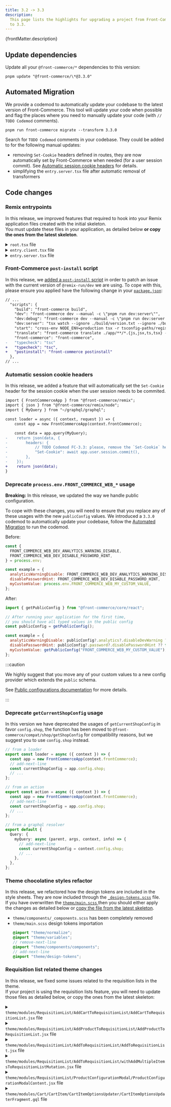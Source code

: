 ```yaml
---
title: 3.2 -> 3.3
description:
  This page lists the highlights for upgrading a project from Front-Commerce 3.2
  to 3.3.
---
```



<p>{frontMatter.description}</p>

## Update dependencies

Update all your `@front-commerce/*` dependencies to this version:

```shell
pnpm update "@front-commerce/\*@3.3.0"
```

## Automated Migration

We provide a codemod to automatically update your codebase to the latest version
of Front-Commerce. This tool will update your code when possible and flag the
places where you need to manually update your code (with `// TODO Codemod`
comments).

```shell
pnpm run front-commerce migrate --transform 3.3.0
```

Search for `TODO Codemod` comments in your codebase. They could be added to for
the following manual updates:

- removing `Set-Cookie` headers defined in routes, they are now automatically
  set by Front-Commerce when needed (for a user session commit). See
  [Automatic session cookie headers](#automatic-session-cookie-headers) for
  details.
- simplifying the `entry.server.tsx` file after automatic removal of
  transformers

## Code changes

### Remix entrypoints

In this release, we improved features that required to hook into your Remix
application files created with the initial skeleton.<br /> You must update these
files in your application, as detailed below **or copy the ones from the latest
skeleton**.

<details>
  <summary><code>root.tsx</code> file</summary>

```diff
diff --git a/app/root.tsx b/app/root.tsx
index a28dcf87e..68e788d96 100644
--- a/app/root.tsx
+++ b/app/root.tsx
@@ -21,30 +21,15 @@ import {
 import { usePageProgress } from "theme/components/helpers/usePageProgress";
 import "theme/main.css";
 import config from "~/config/website";
-import { AppQueryDocument } from "~/graphql/graphql";
 import { LiveReload, useSWEffect } from "@remix-pwa/sw";
 import manifest from "~/manifest";

 export const loader = async ({ context }: LoaderFunctionArgs) => {
   const app = new FrontCommerceApp(context.frontCommerce);

-  const response = await app.graphql.query(AppQueryDocument);
-
-  if (!response.shop) {
-    throw new Response("", { status: 500, statusText: "Shop not found" });
-  }
-
   return json({
-    shop: response.shop,
     device: app.config.device,
-    process: {
-      env: {
-        NODE_ENV: process.env.NODE_ENV,
-        SERVER: false,
-        FRONT_COMMERCE_WEB_DEV_ANALYTICS_WARNING_DISABLE:
-          process.env.FRONT_COMMERCE_WEB_DEV_ANALYTICS_WARNING_DISABLE,
-      },
-    },
+    publicConfig: app.config.public,
   });
 };
@@ -62,7 +62,7 @@ export const meta: MetaFunction = (args) => {
     { title: config.defaultTitle },
     { name: "robots", content: "Index,Follow" },
     { name: "description", content: config.defaultDescription },
-    { name: "baseUrl", content: args.data?.shop?.url },
+    { name: "baseUrl", content: args.data?.publicConfig?.shop?.url },
     ...manifest?.pwa.metas,
   ];
   if (config.themeColor) {
```

</details>

<details>
  <summary><code>entry.client.tsx</code> file</summary>

```diff
diff --git a/app/entry.client.tsx b/app/entry.client.tsx
index e1530e9f8..dcb9118c1 100644
--- a/app/entry.client.tsx
+++ b/app/entry.client.tsx
@@ -21,7 +21,9 @@ const StrictModeOrNoop = appManifest.v2_compat?.useApolloClientQueries
   : StrictMode;

 const hydrate = async () => {
-  const shop = __remixContext.state.loaderData?.root.shop;
+  const rootLoaderData = __remixContext.state.loaderData?.root;
+  const shop = rootLoaderData?.publicConfig?.shop;
+
   const messages = await fetch(`/translations/${shop?.locale}`).then(
     (res) => res.json() || {}
   );
```

</details>

<details>
  <summary><code>entry.server.tsx</code> file</summary>

```diff
diff --git a/app/entry.server.tsx b/app/entry.server.tsx
index ffd0db3d2..b39a41f34 100644
--- a/app/entry.server.tsx
+++ b/app/entry.server.tsx
@@ -32,7 +32,8 @@ export default async function handleRequest(
   remixContext: EntryContext,
   loadContext: AppLoadContext
 ) {
-  const shop = remixContext.staticHandlerContext.loaderData.root.shop;
+  const rootLoaderData = __remixContext.state.loaderData?.root;
+  const shop = rootLoaderData?.publicConfig?.shop;
   const messages = await loadTranslationMessages(shop.locale);

   return isbot(request.headers.get("user-agent"))
```

</details>

### Front-Commerce `post-install` script

In this release, we
[added a `post-install` script](https://gitlab.blackswift.cloud/front-commerce/front-commerce/-/blob/3.3.x/packages/remix/cli/front-commerce-postinstall/index.ts)
in order to patch an issue with the current version of `@remix-run/dev` we are
using. To cope with this, please ensure you applied have the following change in
your
[`package.json`](https://gitlab.blackswift.cloud/front-commerce/front-commerce/-/blob/3.3.x/skeleton/package.json?ref_type=heads#L17):

```diff
// ...
  "scripts": {
    "build": "front-commerce build",
    "dev": "front-commerce dev --manual -c \"pnpm run dev:server\"",
    "dev:debug": "front-commerce dev --manual -c \"pnpm run dev:server --inspect\"",
    "dev:server": "tsx watch --ignore ./build/version.txt --ignore ./build/index.js --clear-screen=false -r tsconfig-paths/register server.ts",
    "start": "cross-env NODE_ENV=production tsx -r tsconfig-paths/register ./server.ts",
    "translate": "front-commerce translate ./app/**/*.{js,jsx,ts,tsx} --locale en",
    "front-commerce": "front-commerce",
-   "typecheck": "tsc"
+   "typecheck": "tsc",
+   "postinstall": "front-commerce postinstall"
  },
// ...
```

### Automatic session cookie headers

In this release, we added a feature that will automatically set the `Set-Cookie`
header for the session cookie when the user session needs to be commited.

```diff title="app/routes/my-route.ts"
import { FrontCommerceApp } from "@front-commerce/remix";
import { json } from "@front-commerce/remix/node";
import { MyQuery } from "~/graphql/graphql";

const loader = async ({ context, request }) => {
    const app = new FrontCommerceApp(context.frontCommerce);

    const data = app.query(MyQuery);
-    return json(data, {
-        headers: {
-            // TODO Codemod FC-3.3: please, remove the `Set-Cookie` header manually. Session is now automatically commited by FC.
-            "Set-Cookie": await app.user.session.commit(),
-        },
-    });
+    return json(data);
}
```

### Deprecate `process.env.FRONT_COMMERCE_WEB_*` usage

**Breaking:** In this release, we updated the way we handle public
configuration.

To cope with these changes, you will need to ensure that you replace any of
these usages with the new `publicConfig` values. We introduced a `3.3.0` codemod
to automatically update your codebase, follow the
[Automated Migration](#automated-migration) to run the codemod.

Before:

```js
const {
  FRONT_COMMERCE_WEB_DEV_ANALYTICS_WARNING_DISABLE,
  FRONT_COMMERCE_WEB_DEV_DISABLE_PASSWORD_HINT,
} = process.env;

const example = {
  analyticsWarningDisable: FRONT_COMMERCE_WEB_DEV_ANALYTICS_WARNING_DISABLE,
  disablePasswordHint: FRONT_COMMERCE_WEB_DEV_DISABLE_PASSWORD_HINT,
  myCustomValue: process.env.FRONT_COMMERCE_WEB_MY_CUSTOM_VALUE,
};
```

After:

```js
import { getPublicConfig } from "@front-commerce/core/react";

// After running your application for the first time,
// you should have all typed values in the public config
const publicConfig = getPublicConfig();

const example = {
  analyticsWarningDisable: publicConfig?.analytics?.disableDevWarning ?? false,
  disablePasswordHint: publicConfig?.password?.disablePasswordHint ?? false,
  myCustomValue: getPublicConfig("FRONT_COMMERCE_WEB_MY_CUSTOM_VALUE"), // This will warn with a deprecation message
};
```

:::caution

We highly suggest that you move any of your custom values to a new config
provider which extends the `public` schema.

See
[Public configurations documentation](/docs/3.x/guides/configuration/public-configuration)
for more details.

:::

### Deprecate `getCurrentShopConfig` usage

In this version we have deprecated the usages of `getCurrentShopConfig` in favor
`config.shop`, the function has been moved to
`@front-commerce/compat/shop/getShopConfig` for compatibility reasons, but we
suggest you to use `config.shop` instead.

```ts
// from a loader
export const loader = async ({ context }) => {
  const app = new FrontCommerceApp(context.frontCommerce);
  // add-next-line
  const currentShopConfig = app.config.shop;
  // ...
};

// from an action
export const action = async ({ context }) => {
  const app = new FrontCommerceApp(context.frontCommerce);
  // add-next-line
  const currentShopConfig = app.config.shop;
  // ...
};

// from a graphql resolver
export default {
  Query: {
    myQuery: async (parent, args, context, info) => {
      // add-next-line
      const currentShopConfig = context.config.shop;
      // ...
    },
  },
};
```

### Theme chocolatine styles refactor

In this release, we refactored how the design tokens are included in the style
sheets. They are now included through the
[`_design-tokens.scss`](https://gitlab.blackswift.cloud/front-commerce/front-commerce/-/blob/main/packages/theme-chocolatine/theme/_design-tokens.scss)
file. <br /> If you have overwritten the
[`theme/main.scss` ](https://gitlab.blackswift.cloud/front-commerce/front-commerce/-/blob/main/packages/theme-chocolatine/theme/main.scss#L3)
then you should either apply the changes as detailed below or
[copy the file from the latest skeleton](https://gitlab.blackswift.cloud/front-commerce/front-commerce/-/blob/main/packages/theme-chocolatine/theme/main.scss).

- `theme/components/_components.scss` has been completely removed
- `theme/main.scss` design tokens importation
  ```scss title="theme/main.scss"
  @import "theme/normalize";
  @import "theme/variables";
  // remove-next-line
  @import "theme/components/components";
  // add-next-line
  @import "theme/design-tokens";
  ```

### Requisition list related theme changes

<SinceVersion tag="3.3.3" />

In this release, we fixed some issues related to the requisition lists in the
theme.<br />If your project is using the requisition lists feature, you will
need to update those files as detailed below, or copy the ones from the latest
skeleton:

<details>
  <summary><code>theme/modules/RequisitionList/AddCartToRequisitionList/AddCartToRequisitionList.jsx</code> file</summary>

```diff
diff --git a/theme/modules/RequisitionList/AddCartToRequisitionList/AddCartToRequisitionList.jsx b/theme/modules/RequisitionList/AddCartToRequisitionList/AddCartToRequisitionList.jsx
index 3d7bcfc99..6c039d270 100644
--- a/theme/modules/RequisitionList/AddCartToRequisitionList/AddCartToRequisitionList.jsx
+++ b/theme/modules/RequisitionList/AddCartToRequisitionList/AddCartToRequisitionList.jsx
@@ -2,6 +2,7 @@ import { useMemo } from "react";
 import PropTypes from "prop-types";
 import AddToRequisitionList from "theme/modules/RequisitionList/AddToRequisitionList";
 import { resolveSelectedOptions } from "theme/pages/Product/useSelectedProductWithConfigurableOptions";
+import { resolveSelectedBundleOptions } from "theme/pages/Product/useSelectedProductWithBundleOptions";
 import {
   productPropTypes,
   selectedConfigurableOptionsPropTypes,
@@ -11,7 +12,7 @@ import {
 const AddCartToRequisitionList = ({ id = "cart", cart, size }) => {
   const cartItems = cart.items;
   const items = useMemo(() => {
-    return cartItems.map(({ product, options, qty }) => {
+    return cartItems.map(({ product, options, bundleOptions, qty }) => {
       const productOptions = product.options?.map((option) => ({
         id: option.attribute.id,
         label: option.attribute.label,
@@ -23,6 +24,10 @@ const AddCartToRequisitionList = ({ id = "cart", cart, size }) => {
           product.options,
           options
         ),
+        selectedBundleOptions: resolveSelectedBundleOptions(
+          product.bundleOptions,
+          bundleOptions
+        ),
         quantity: qty,
       };
     });
```

</details>

<details>
  <summary><code>theme/modules/RequisitionList/AddProductToRequisitionList/AddProductToRequisitionList.jsx</code> file</summary>

```diff
diff --git a/theme/modules/RequisitionList/AddProductToRequisitionList/AddProductToRequisitionList.jsx b/theme/modules/RequisitionList/AddProductToRequisitionList/AddProductToRequisitionList.jsx
index 0e5cc0958..d73bde2aa 100644
--- a/theme/modules/RequisitionList/AddProductToRequisitionList/AddProductToRequisitionList.jsx
+++ b/theme/modules/RequisitionList/AddProductToRequisitionList/AddProductToRequisitionList.jsx
@@ -34,6 +34,10 @@ const AddProductToRequisitionList = ({
       showOptionsModalIfNotFullyConfigured={
         showOptionsModalIfNotFullyConfigured
       }
+      redirectOnAddToRequisitionList={
+        // URL to the bundle product
+        product.bundleOptions?.length ? `/product/${product.sku}` : null
+      }
     />
   );
 };
```

</details>

<details>
  <summary><code>theme/modules/RequisitionList/AddToRequisitionList/AddToRequisitionList.jsx</code> file</summary>

```diff
diff --git a/theme/modules/RequisitionList/AddToRequisitionList/AddToRequisitionList.jsx b/theme/modules/RequisitionList/AddToRequisitionList/AddToRequisitionList.jsx
index 13efd3b41..a79e5b025 100644
--- a/theme/modules/RequisitionList/AddToRequisitionList/AddToRequisitionList.jsx
+++ b/theme/modules/RequisitionList/AddToRequisitionList/AddToRequisitionList.jsx
@@ -5,6 +5,7 @@ import Icon from "theme/components/atoms/Icon";
 import SelectMenu from "theme/components/molecules/SelectMenu";
 import messages from "theme/modules/RequisitionList/AddToRequisitionList/AddToRequisitionListMessages";
 import { useIntl } from "react-intl";
+import { useNavigate } from "@remix-run/react";

 /** @type {import('./EnhanceAddToRequisitionList').BaseComponent} */
 const AddToRequisitionList = ({
@@ -22,11 +23,24 @@ const AddToRequisitionList = ({
   addToRequisitionListError,
   newRequisitionListModal,
   showOptionsModalIfNotFullyConfigured,
+  redirectOnAddToRequisitionList,
   productConfigurationModal,
 }) => {
   const intl = useIntl();
   const [isRequisitionListMenuOpen, setIsRequisitionListMenuOpen] =
     useState(false);
+  const navigate = useNavigate();
+
+  const shouldRedirect =
+    showOptionsModalIfNotFullyConfigured &&
+    isRequisitionListMenuOpen &&
+    redirectOnAddToRequisitionList;
+
+  useEffect(() => {
+    if (shouldRedirect) {
+      navigate(redirectOnAddToRequisitionList);
+    }
+  }, [shouldRedirect]);

   const selectItems = useMemo(() => {
     if (!requisitionLists) {
```

</details>

<details>
  <summary><code>theme/modules/RequisitionList/AddToRequisitionList/withAddMultipleItemsToRequisitionListMutation.jsx</code> file</summary>

```diff
diff --git a/theme/modules/RequisitionList/AddToRequisitionList/withAddMultipleItemsToRequisitionListMutation.jsx b/theme/modules/RequisitionList/AddToRequisitionList/withAddMultipleItemsToRequisitionListMutation.jsx
index ff92ad7e1..e0ca0580e 100644
--- a/theme/modules/RequisitionList/AddToRequisitionList/withAddMultipleItemsToRequisitionListMutation.jsx
+++ b/theme/modules/RequisitionList/AddToRequisitionList/withAddMultipleItemsToRequisitionListMutation.jsx
@@ -75,20 +75,29 @@ const withAddMultipleItemsToRequisitionListMutation =
               }) => ({
                 sku: product.sku,
                 quantity,
-                selectedConfigurableOptions: Object.entries(
-                  selectedConfigurableOptions
-                ).map(([option_id, option_value]) => ({
-                  option_id,
-                  option_value,
-                })),
-                selectedBundleOptions: Object.entries(
-                  selectedBundleOptions
-                ).map(([option_id, { quantity, values }]) => {
-                  return {
-                    option_id,
-                    option_values: values.map((value) => ({ quantity, value })),
-                  };
-                }),
+                selectedConfigurableOptions:
+                  Object.keys(selectedConfigurableOptions || {}).length > 0
+                    ? Object.entries(selectedConfigurableOptions).map(
+                        ([option_id, option_value]) => ({
+                          option_id,
+                          option_value,
+                        })
+                      )
+                    : undefined,
+                selectedBundleOptions:
+                  Object.keys(selectedBundleOptions || {}).length > 0
+                    ? Object.entries(selectedBundleOptions).map(
+                        ([option_id, { quantity, values }]) => {
+                          return {
+                            option_id,
+                            option_values: values.map((value) => ({
+                              quantity,
+                              value,
+                            })),
+                          };
+                        }
+                      )
+                    : undefined,
               })
             ),
           },
```

</details>

<details>
  <summary><code>theme/modules/RequisitionList/ProductConfigurationModal/ProductConfigurationModalContent.jsx</code> file</summary>

```diff
diff --git a/theme/modules/RequisitionList/ProductConfigurationModal/ProductConfigurationModalContent.jsx b/theme/modules/RequisitionList/ProductConfigurationModal/ProductConfigurationModalContent.jsx
index 5883fae10..e0449a188 100644
--- a/theme/modules/RequisitionList/ProductConfigurationModal/ProductConfigurationModalContent.jsx
+++ b/theme/modules/RequisitionList/ProductConfigurationModal/ProductConfigurationModalContent.jsx
@@ -6,7 +6,7 @@ import { FormattedMessage } from "react-intl";
 import useSelectedProductWithConfigurableOptions from "theme/pages/Product/useSelectedProductWithConfigurableOptions";
 import ConfigurableOptions from "theme/modules/Cart/CartItem/CartItemOptionsUpdater/ConfigurableOptions";
 import { H2 } from "theme/components/atoms/Typography/Heading";
-import Form from "theme/compat/components/atoms/Form/Form";
+import { Form } from "@remix-run/react";
 import FormTitle from "theme/components/molecules/Form/FormTitle";
 import useProductBySkuLoader from "theme/hooks/useProductBySkuLoader";
 import Stack from "theme/components/atoms/Layout/Stack";
@@ -74,21 +74,22 @@ const ProductConfigurationModalContent = ({
       selectedConfigurableOptions
     );

-  const formRef = useRef();
   const [showNotAllOptionsSelected, setShowNotAllOptionsSelected] =
     useState(false);

-  const onChangeOptions = useCallback(() => {
-    const model = formRef.current.getModel();
-    Object.keys(model)
-      .filter(
-        (key) =>
-          key.indexOf("custom:") !== 0 && typeof model[key] !== "undefined"
-      )
-      .forEach((optionId) =>
-        setOption(optionId, model[optionId].value || model[optionId])
-      );
-  }, [setOption]);
+  const onChangeOptions = useCallback(
+    (e) => {
+      const input = e.target;
+      const form = input.form;
+      const data = new FormData(form);
+      for (const pair of data.entries()) {
+        if (pair[0].indexOf("custom:") !== 0) {
+          setOption(pair[0], pair[1]);
+        }
+      }
+    },
+    [setOption]
+  );

   const allOptionsSet = useMemo(
     () => selectedProduct && areAllOptionsSet(selectedProduct, selectedOptions),
@@ -119,8 +120,7 @@ const ProductConfigurationModalContent = ({

   return (
     <Form
-      setRef={(form) => (formRef.current = form)}
-      onValidSubmit={() => onConfiurationsSelected(selectedOptions)}
+      onSubmit={() => onConfiurationsSelected(selectedOptions)}
       onChange={onChangeOptions}
     >
       <Stack>
```

</details>

<details>
  <summary><code>theme/modules/Cart/CartItem/CartItemOptionsUpdater/CartItemOptionsUpdaterFragment.gql</code> file</summary>

```diff
diff --git a/theme/modules/Cart/CartItem/CartItemOptionsUpdater/CartItemOptionsUpdaterFragment.gql b/theme/modules/Cart/CartItem/CartItemOptionsUpdater/CartItemOptionsUpdaterFragment.gql
index 19f85b84e..954bbb896 100644
--- a/theme/modules/Cart/CartItem/CartItemOptionsUpdater/CartItemOptionsUpdaterFragment.gql
+++ b/theme/modules/Cart/CartItem/CartItemOptionsUpdater/CartItemOptionsUpdaterFragment.gql
@@ -17,6 +17,14 @@ fragment CartItemCustomOption on Product {
       id
     }
   }
+  bundleOptions {
+    id
+    label
+    values {
+      label
+      value
+    }
+  }
   custom_options {
     option_id
     title
```

</details>
